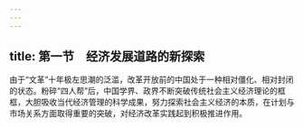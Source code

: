```yaml
---
---
---
```

title: 第一节　经济发展道路的新探索
---




由于“文革”十年极左思潮的泛滥，改革开放前的中国处于一种相对僵化、相对封闭的状态。粉碎“四人帮”后，中国学界、政界不断突破传统社会主义经济理论的框框，大胆吸收当代经济管理的科学成果，努力探索社会主义经济的本质，在计划与市场关系方面取得重要的突破，对经济改革实践起到积极推进作用。